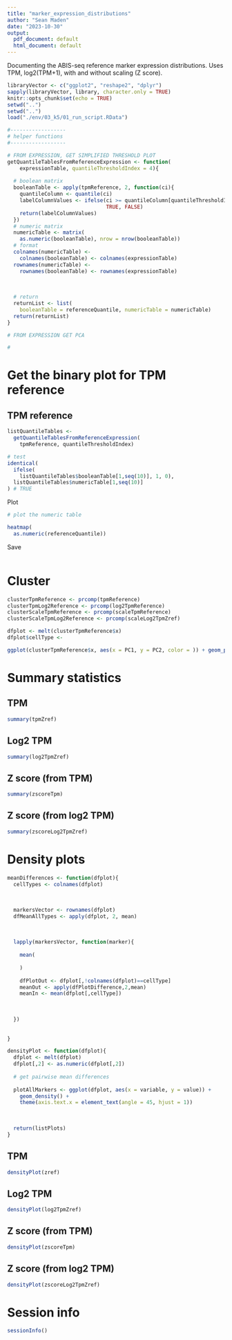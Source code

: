 ```yaml
---
title: "marker_expression_distributions"
author: "Sean Maden"
date: "2023-10-30"
output:
  pdf_document: default
  html_document: default
---
```


Documenting the ABIS-seq reference marker expression distributions. Uses TPM, 
log2(TPM+1), with and without scaling (Z score).

```r
libraryVector <- c("ggplot2", "reshape2", "dplyr")
sapply(libraryVector, library, character.only = TRUE)
knitr::opts_chunk$set(echo = TRUE)
setwd("..")
setwd("..")
load("./env/03_k5/01_run_script.RData")

#------------------
# helper functions
#------------------

# FROM EXPRESSION, GET SIMPLIFIED THRESHOLD PLOT
getQuantileTablesFromReferenceExpression <- function(
    expressionTable, quantileThresholdIndex = 4){
  
  # boolean matrix
  booleanTable <- apply(tpmReference, 2, function(ci){
    quantileColumn <- quantile(ci)
    labelColumnValues <- ifelse(ci >= quantileColumn[quantileThresholdIndex],
                                TRUE, FALSE)
    return(labelColumnValues)
  })
  # numeric matrix
  numericTable <- matrix(
    as.numeric(booleanTable), nrow = nrow(booleanTable))
  # format
  colnames(numericTable) <- 
    colnames(booleanTable) <- colnames(expressionTable)
  rownames(numericTable) <- 
    rownames(booleanTable) <- rownames(expressionTable)
  
  
  
  # return
  returnList <- list(
    booleanTable = referenceQuantile, numericTable = numericTable)
  return(returnList)
}

# FROM EXPRESSION GET PCA

# 
```

# Get the binary plot for TPM reference

## TPM reference

```r

listQuantileTables <- 
  getQuantileTablesFromReferenceExpression(
    tpmReference, quantileThresholdIndex)

# test
identical(
  ifelse(
    listQuantileTables$booleanTable[1,seq(10)], 1, 0),
  listQuantileTables$numericTable[1,seq(10)]
) # TRUE

```

Plot

```r


# plot the numeric table

heatmap(
  as.numeric(referenceQuantile))

```

Save

```r
```

# Cluster

```r

clusterTpmReference <- prcomp(tpmReference)
clusterTpmLog2Reference <- prcomp(log2TpmReference)
clusterScaleTpmReference <- prcomp(scaleTpmReference)
clusterScaleTpmLog2Reference <- prcomp(scaleLog2TpmZref)

```

```r

dfplot <- melt(clusterTpmReference$x)
dfplot$cellType <- 

ggplot(clusterTpmReference$x, aes(x = PC1, y = PC2, color = )) + geom_point()

```

# Summary statistics

## TPM

```r
summary(tpmZref)
```

## Log2 TPM

```r
summary(log2TpmZref)
```

## Z score (from TPM)

```r
summary(zscoreTpm)
```

## Z score (from log2 TPM)

```r
summary(zscoreLog2TpmZref)
```

# Density plots

```r
meanDifferences <- function(dfplot){
  cellTypes <- colnames(dfplot)
  
  
  
  markersVector <- rownames(dfplot)
  dfMeanAllTypes <- apply(dfplot, 2, mean)
  
  
  
  lapply(markersVector, function(marker){
    
    mean(
      
    )
    
    dfPlotOut <- dfplot[,!colnames(dfplot)==cellType]
    meanOut <- apply(dfPlotDifference,2,mean)
    meanIn <- mean(dfplot[,cellType])
    
    
    
  })
  
  
}

densityPlot <- function(dfplot){
  dfplot <- melt(dfplot)
  dfplot[,2] <- as.numeric(dfplot[,2])
  
  # get pairwise mean differences
  
  plotAllMarkers <- ggplot(dfplot, aes(x = variable, y = value)) + 
    geom_density() +
    theme(axis.text.x = element_text(angle = 45, hjust = 1))
  
  
  
  return(listPlots)
}
```

## TPM

```r
densityPlot(zref)
```

## Log2 TPM

```r
densityPlot(log2TpmZref)
```

## Z score (from TPM)

```r
densityPlot(zscoreTpm)
```

## Z score (from log2 TPM)

```r
densityPlot(zscoreLog2TpmZref)
```

# Session info

```r
sessionInfo()
```